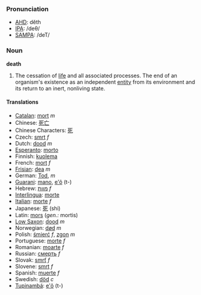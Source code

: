 ===Pronunciation===
*[[w:AHD|AHD]]: dĕth
*[[w:IPA|IPA]]: /deθ/
*[[w:SAMPA|SAMPA]]: /deT/

=== Noun ===

'''death'''

#The cessation of [[life]] and all associated processes.  The end of an organism's existence as an independent [[entity]] from its environment and its return to an inert, nonliving state.

==== Translations ====
*[[Catalan]]: [[mort]] ''m''
*Chinese: [[死亡]]
*Chinese Characters: [[死]]
*Czech: [[smrt]] ''f''
*Dutch: [[dood]] ''m''
*[[Esperanto]]: [[morto]]
*Finnish: [[kuolema]]
*French: [[mort]] ''f''
*[[Frisian]]: [[dea]] ''m''
*German: [[Tod]], ''m''
*[[Guarani]]: [[mano]], [[e'õ]] (t-)
*Hebrew: [[מוות]] ''f''
*[[Interlingua]]: [[morte]]
*[[Italian]]: [[morte]] ''f''
*Japanese: [[死]] (shi)
*Latin: [[mors]] (''gen.:'' mortis)
*[[Low Saxon]]: [[dood]] ''m''
*Norwegian: [[død]] ''m''
*Polish: [[śmierć]] ''f'', [[zgon]] ''m''
*Portuguese: [[morte]] ''f''
*Romanian: [[moarte]] ''f''
*Russian: [[смeрть]] ''f''
*Slovak: [[smrť]] ''f''
*Slovene: [[smrt]] ''f''
*Spanish: [[muerte]] ''f''
*Swedish: [[död]] ''c''
*[[Tupinambá]]: [[e'õ]] (t-)
